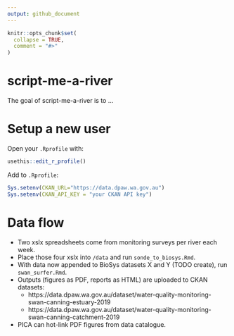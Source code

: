 ```yaml
---
output: github_document
---
```


<!-- README.md is generated from README.Rmd. Please edit that file -->

```r
knitr::opts_chunk$set(
  collapse = TRUE,
  comment = "#>"
)
```
# script-me-a-river

<!-- badges: start -->
<!-- badges: end -->

The goal of script-me-a-river is to ...

# Setup a new user

Open your `.Rprofile` with:

```r
usethis::edit_r_profile()
```

Add to `.Rprofile`:

```r
Sys.setenv(CKAN_URL="https://data.dpaw.wa.gov.au")
Sys.setenv(CKAN_API_KEY = "your CKAN API key")
```

# Data flow

* Two xslx spreadsheets come from monitoring surveys per river each week.
* Place those four xslx into `/data` and run `sonde_to_biosys.Rmd`.
* With data now appended to BioSys datasets X and Y (TODO create), run `swan_surfer.Rmd`.
* Outputs (figures as PDF, reports as HTML) are uploaded to CKAN datasets:
  * https://data.dpaw.wa.gov.au/dataset/water-quality-monitoring-swan-canning-estuary-2019
  * https://data.dpaw.wa.gov.au/dataset/water-quality-monitoring-swan-canning-catchment-2019
* PICA can hot-link PDF figures from data catalogue.